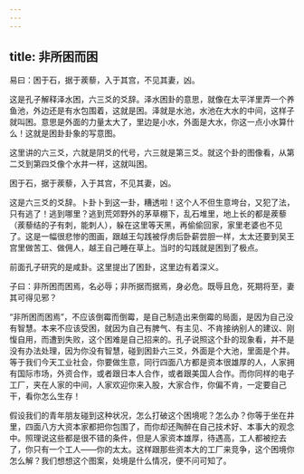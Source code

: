 ```yaml
---
---
---
```

title: 非所困而困
---




易曰：困于石，据于蒺藜，入于其宫，不见其妻，凶。

这是孔子解释泽水困，六三爻的爻辞。泽水困卦的意思，就像在太平洋里弄一个养鱼池，外边还是有水包围着，这就是困。泽就是水池，水池在大水的中间，这样子就叫困。意思是外面的力量太大了，里边是小水，外面是大水，你这一点小水算什么！这就是困卦卦象的写意图。

这里讲的六三爻，六就是阴爻的代号，六三就是第三爻。就这个卦的图像看，从第二爻到第四爻像个水井一样，这就叫困。

困于石，据于蒺藜，入于其宫，不见其妻，凶。

这是六三爻的爻辞。卜卦卜到这一卦，糟透啦！这个人不但生意垮台，又犯了法，只有逃了！逃到哪里？逃到荒郊野外的茅草棚下，乱石堆里，地上长的都是蒺藜（蒺藜结的子有刺，能刺人），躲在这里等天黑，再偷偷回家，家里老婆也不见了。这是一幅很悲惨的图画，跟越王勾践被俘虏后卧薪尝胆一样，太太还要到吴王宫里做苦工、做佣人，越王自己睡在草上。当时的勾践就是困到了极点。

前面孔子研究的是咸卦。这里提出了困卦，这里边有着深义。

子曰：非所困而困焉，名必辱；非所据而据焉，身必危。既辱且危，死期将至，妻其可得见邪？

“非所困而困焉”，不应该倒霉而倒霉，是自己制造出来倒霉的局面，是因为自己没有智慧。本来不应该受困，就因为自己有脾气、有主见、不肯接纳别人的建议、刚愎自用，而遭到失败，这个困难是自己招来的。孔子说照这个卦的现象看，并不是没有办法处理，因为你没有智慧，碰到困卦六三爻，外面是个大池，里面是个井。等于我们今天工业社会，你要做生意，同行四面八方都是资本很雄厚的人，人家拥有国际市场，外资合作，或者跟日本人合作，或者跟美国人合作。而你同样的电子工厂，夹在人家的中间，人家欢迎你来入股，大家合作，你偏不肯，一定要自己干，看你怎么生存！

假设我们的青年朋友碰到这种状况，怎么打破这个困境呢？怎么办？你等于坐在井里，四面八方大资本家都把你包围了，而你却还陶醉在自己技术好、本事大的观念中。照理说这些都是很不错的条件，但是人家资本雄厚，待遇高，工人都被挖去了，你只有一个工人——你的太太。这样跟那些资本大的工厂来竞争，这个困境你怎么解？我们想想这个图案，处境是什么情况，便不问可知了。